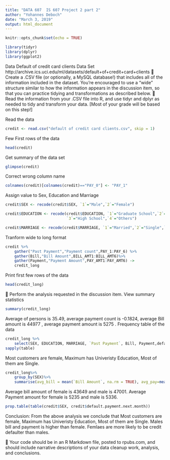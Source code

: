 ```yaml
---
title: "DATA 607  IS 607 Project 2 part 2"
author: "Yohannes Deboch"
date: "March 3, 2019"
output: html_document
---
```


```r
knitr::opts_chunk$set(echo = TRUE)
```
```r
library(tidyr)
library(dplyr)
library(ggplot2)
```

Data
Default of credit card clients Data Set 
http://archive.ics.uci.edu/ml/datasets/default+of+credit+card+clients
 Create a .CSV file (or optionally, a MySQL database!) that includes all of the information
included in the dataset. You’re encouraged to use a “wide” structure similar to how the
information appears in the discussion item, so that you can practice tidying and
transformations as described below.
 Read the information from your .CSV file into R, and use tidyr and dplyr as needed to
tidy and transform your data. [Most of your grade will be based on this step!]

Read the data
```r
credit <- read.csv("default of credit card clients.csv", skip = 1)
```
Few First rows of the data
```r
head(credit)
```
Get summary of the data set
```r
glimpse(credit)
```

Correct wrong column name
```r
colnames(credit)[colnames(credit)=="PAY_0"] <- "PAY_1"
```

Assign value to Sex, Education and Marriage
```r
credit$SEX <- recode(credit$SEX, `1`="Male",`2`="Female")

credit$EDUCATION <- recode(credit$EDUCATION, `1`="Graduate School",`2`="University",
                           `3`="High School",`4`="Others")

credit$MARRIAGE <- recode(credit$MARRIAGE, `1`="Married",`2`="Single",`3`="Others")
```
Tranform wide to long format
```r
credit %>%
    gather("Past Payment","Payment count",PAY_1:PAY_6) %>%
    gather(Bill,"Bill Amount",BILL_AMT1:BILL_AMT6)%>%
    gather(Payment,"Payment Amount",PAY_AMT1:PAY_AMT6) ->
    credit_long
```
Print first few rows of the data
```r
head(credit_long)
```


 Perform the analysis requested in the discussion item.
View summary statistics
```r
summary(credit_long)
```
Average of persons is 35.49, average payment count is -0.1824, average Bill amount is  44977 , average payment amount is  5275 .
Frequency table of the data
```r
credit_long %>%
    select(SEX, EDUCATION, MARRIAGE, `Past Payment`, Bill, Payment,default.payment.next.month)%>%
sapply(table)
```
Most customers are female, Maximum has Univeristy Education, Most of them are Single. 

```r
credit_long%>%
    group_by(SEX)%>%
    summarise(avg_bill = mean(`Bill Amount`, na.rm = TRUE), avg_pay=mean(`Payment Amount`,na.rm = TRUE))
```
Average bill amount of female is 43649 and male is  47001.
Average Payment amount for female is 5235 and male is 5336.

```r
prop.table(table(credit$SEX, credit$default.payment.next.month))
```


Conclusion: From the above analysis we conclude that Most customers are female, Maximum has Univeristy Education, Most of them are Single. Males bill and payment is higher than female. Femlaes are more likely to be credit defaulter than males.


 Your code should be in an R Markdown file, posted to rpubs.com, and should include
narrative descriptions of your data cleanup work, analysis, and conclusions.